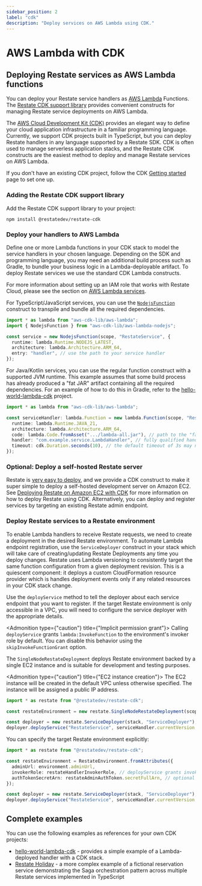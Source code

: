 ```yaml
---
sidebar_position: 2
label: "cdk"
description: "Deploy services on AWS Lambda using CDK."
---
```



# AWS Lambda with CDK

## Deploying Restate services as AWS Lambda functions

You can deploy your Restate service handlers as [AWS Lambda](https://aws.amazon.com/lambda/) Functions.
The [Restate CDK support library](https://www.npmjs.com/package/@restatedev/restate-cdk) provides convenient constructs
for managing Restate service deployments on AWS Lambda.

The [AWS Cloud Development Kit (CDK)](https://aws.amazon.com/cdk/) provides an elegant way to define your cloud
application infrastructure in a familiar programming language. Currently, we support CDK projects built in TypeScript,
but you can deploy Restate handlers in any language supported by a Restate SDK. CDK is often used to manage serverless
application stacks, and the Restate CDK constructs are the easiest method to deploy and manage Restate services on AWS
Lambda.

If you don't have an existing CDK project, follow the CDK [Getting started](https://docs.aws.amazon.com/cdk/v2/guide/hello_world.html)
page to set one up.

### Adding the Restate CDK support library

Add the Restate CDK support library to your project:

```shell
npm install @restatedev/restate-cdk
```

### Deploy your handlers to AWS Lambda

Define one or more Lambda functions in your CDK stack to model the service handlers in your chosen language. Depending
on the SDK and programming language, you may need an additional build process such as Gradle, to bundle your business
logic in a Lambda-deployable artifact. To deploy Restate services we use the standard CDK Lambda constructs.

For more information about setting up an IAM role that works with Restate Cloud, please see the section on
[AWS Lambda services](/deploy/cloud#aws-lambda-services).

<Tabs groupId="sdk" queryString>
<TabItem value="typescript" label="TypeScript" default>

For TypeScript/JavaScript services, you can use the [`NodejsFunction`](https://docs.aws.amazon.com/cdk/api/v2/docs/aws-cdk-lib.aws_lambda_nodejs-readme.html)
construct to transpile and bundle all the required dependencies.

```typescript
import * as lambda from "aws-cdk-lib/aws-lambda";
import { NodejsFunction } from "aws-cdk-lib/aws-lambda-nodejs";

const service = new NodejsFunction(scope, "RestateService", {
  runtime: lambda.Runtime.NODEJS_LATEST,
  architecture: lambda.Architecture.ARM_64,
  entry: "handler", // use the path to your service handler
});
```

</TabItem>
<TabItem value="jvm" label="Java" default>

For Java/Kotlin services, you can use the regular function construct with a supported JVM runtime. This example assumes
that some build process has already produced a "fat JAR" artifact containing all the required dependencies. For an
example of how to do this in Gradle, refer to the [hello-world-lambda-cdk](https://github.com/restatedev/examples/blob/main/kotlin/integrations/kotlin-gradle-lambda-cdk/lambda/build.gradle.kts)
project.

```typescript
import * as lambda from "aws-cdk-lib/aws-lambda";

const serviceHandler: lambda.Function = new lambda.Function(scope, "RestateService", {
  runtime: lambda.Runtime.JAVA_21,
  architecture: lambda.Architecture.ARM_64,
  code: lambda.Code.fromAsset(".../lambda-all.jar"), // path to the "fat JAR" artifact
  handler: "com.example.service.LambdaHandler", // fully qualified handler class name
  timeout: cdk.Duration.seconds(10), // the default timeout of 3s may not be enough for initialization!
});
```

</TabItem>
</Tabs>

### Optional: Deploy a self-hosted Restate server

Restate is [very easy to deploy](/deploy/overview), and we provide a CDK construct to make it super simple to deploy
a self-hosted development server on Amazon EC2.
See [Deploying Restate on Amazon EC2 with CDK](/deploy/faas/lambda/self-hosted) for more information on how to
deploy Restate using CDK.
Alternatively, you can deploy and register services by targeting an existing Restate admin endpoint.

### Deploy Restate services to a Restate environment

To enable Lambda handlers to receive Restate requests, we need to create a deployment in the desired Restate environment.
To automate Lambda endpoint registration, use the `ServiceDeployer` construct in your stack which will take
care of creating/updating Restate Deployments any time you deploy changes. Restate uses Lambda versioning to consistently
target the same function configuration from a given deployment revision. This is a quiescent component: it deploys a custom
CloudFormation resource provider which is handles deployment events only if any related resources in your CDK stack change.

Use the `deployService` method to tell the deployer about each service endpoint that you want to register.
If the target Restate environment is only accessible in a VPC, you will need to configure the service deployer with the appropriate
details.

<Admonition type={"caution"} title={"Implicit permission grant"}>
    Calling `deployService` grants `lambda:InvokeFunction` to the environment's invoker role by default.
    You can disable this behavior using the `skipInvokeFunctionGrant` option.
</Admonition>

<Tabs>
<TabItem value="self-hosted" label="Self-hosted Restate construct" default>

The `SingleNodeRestateDeployment` deploys Restate environment backed by a single EC2 instance and is suitable for
development and testing purposes.

<Admonition type={"caution"} title={"EC2 instance creation"}>
    The EC2 instance will be created in the default VPC unless otherwise specified.
    The instance will be assigned a public IP address.
</Admonition>

```typescript
import * as restate from "@restatedev/restate-cdk";

const restateEnvironment = new restate.SingleNodeRestateDeployment(scope, "Restate", {});

const deployer = new restate.ServiceDeployer(stack, "ServiceDeployer");
deployer.deployService("RestateService", serviceHandler.currentVersion, restateEnvironment);
```

</TabItem>
<TabItem value="custom" label="Custom environment">

You can specify the target Restate environment explicitly:

```typescript
import * as restate from "@restatedev/restate-cdk";

const restateEnvironment = RestateEnvironment.fromAttributes({
  adminUrl: environment.adminUrl,
  invokerRole: restateHandlerInvokerRole, // deployService grants invoke permissions for each registered handler
  authTokenSecretArn: restateAdminAuthToken.secretFullArn, // optional
});

const deployer = new restate.ServiceDeployer(stack, "ServiceDeployer");
deployer.deployService("RestateService", serviceHandler.currentVersion, restateEnvironment);
```
</TabItem>
</Tabs>

## Complete examples

You can use the following examples as references for your own CDK projects:

- [hello-world-lambda-cdk](https://github.com/restatedev/examples/tree/main/README.md#aws-lambda) -
  provides a simple example of a Lambda-deployed handler with a CDK stack.
- [Restate Holiday](https://github.com/restatedev/restate-holiday) - a more complex example of a fictional reservation
  service demonstrating the Saga orchestration pattern across multiple Restate services implemented in TypeScript
